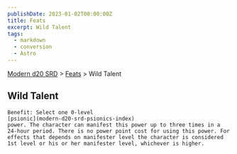 ```yaml
---
publishDate: 2023-01-02T00:00:00Z
title: Feats
excerpt: Wild Talent
tags:
  - markdown
  - conversion
  - Astro
---
```


[Modern d20 SRD](/#modernD20) > [Feats](modern-d20-srd-feats-index) > Wild Talent

## Wild Talent




    Benefit: Select one 0-level
    [psionic](modern-d20-srd-psionics-index)
    power. The character can manifest this power up to three times in a 24-hour period. There is no power point cost for using this power. For effects that depends on manifester level the character is considered 1st level or his or her manifester level, whichever is higher.
